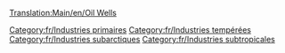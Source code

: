 [[Translation:Main/en/Oil Wells]]{{en/-}}
{{Template:Industries/Fr
|image=Oilwells.png
|nom=Puits de pétrole
|climats=[[Main/en/Climat/Fr#Tempéré|Tempéré]], [[Main/en/Climat/Fr#Subarctique|Subarctique]], [[Main/en/Climat/Fr#Subtropical|Subtropical]].
|accepte=Rien
|produit=[[Main/fr/Pétrole|Pétrole]]
|notes=A une tendance à s'assécher après quelques années de service.
}}
[[Category:fr/Industries primaires]]
[[Category:fr/Industries tempérées]]
[[Category:fr/Industries subarctiques]]
[[Category:fr/Industries subtropicales]]